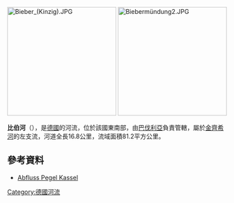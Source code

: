 {{Onesource|time=2020-08-23T06:58:26+00:00}}
[[Image:Bieber_(Kinzig).JPG|250px]]
[[Image:Biebermündung2.JPG|250px]]

{{Coord|50|13|26.83|N|9|15|53.55|E|display=title}}

'''比伯河'''（{{lang-de|Bieber}}），是[[德國|德國]]的河流，位於該國東南部，由[[巴伐利亞|巴伐利亞]]負責管轄，屬於[[金齊希河_(美因河支流)|金齊希河]]的左支流，河道全長16.8公里，流域面積81.2平方公里。

==參考資料==
* [http://www.hlnug.de/static/pegel/wiskiweb2/stations/24783358/berichte/Jahrbuchseiten/Kassel_2011.pdf Abfluss Pegel Kassel] {{Wayback|url=http://www.hlnug.de/static/pegel/wiskiweb2/stations/24783358/berichte/Jahrbuchseiten/Kassel_2011.pdf |date=20170320052331 }}

{{Germany-geo-stub}}
[[Category:德國河流|Category:德國河流]]
